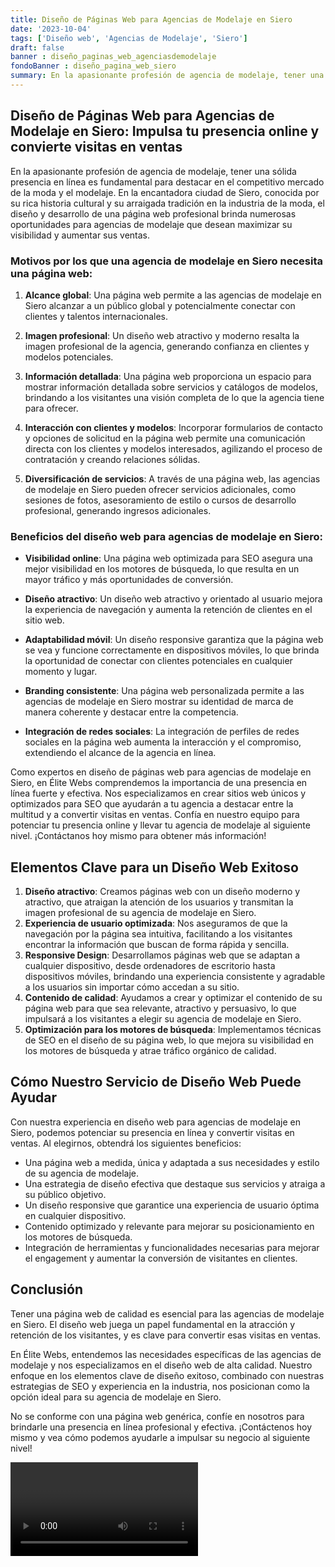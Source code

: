 ```yaml
---
title: Diseño de Páginas Web para Agencias de Modelaje en Siero
date: '2023-10-04'
tags: ['Diseño web', 'Agencias de Modelaje', 'Siero']
draft: false
banner : diseño_paginas_web_agenciasdemodelaje
fondoBanner : diseño_pagina_web_siero
summary: En la apasionante profesión de agencia de modelaje, tener una sólida presencia en línea es fundamental para destacar en el competitivo mercado de la moda y el modelaje. En la encantadora ciudad de Siero, conocida por su rica historia cultural y su arraigada tradición en la industria de la moda, el diseño y desarrollo de una página web profesional brinda numerosas oportunidades para agencias de modelaje que desean maximizar su visibilidad y aumentar sus ventas.
---
```


## Diseño de Páginas Web para Agencias de Modelaje en Siero: Impulsa tu presencia online y convierte visitas en ventas

En la apasionante profesión de agencia de modelaje, tener una sólida presencia en línea es fundamental para destacar en el competitivo mercado de la moda y el modelaje. En la encantadora ciudad de Siero, conocida por su rica historia cultural y su arraigada tradición en la industria de la moda, el diseño y desarrollo de una página web profesional brinda numerosas oportunidades para agencias de modelaje que desean maximizar su visibilidad y aumentar sus ventas.

### Motivos por los que una agencia de modelaje en Siero necesita una página web:

1. **Alcance global**: Una página web permite a las agencias de modelaje en Siero alcanzar a un público global y potencialmente conectar con clientes y talentos internacionales.

2. **Imagen profesional**: Un diseño web atractivo y moderno resalta la imagen profesional de la agencia, generando confianza en clientes y modelos potenciales.

3. **Información detallada**: Una página web proporciona un espacio para mostrar información detallada sobre servicios y catálogos de modelos, brindando a los visitantes una visión completa de lo que la agencia tiene para ofrecer.

4. **Interacción con clientes y modelos**: Incorporar formularios de contacto y opciones de solicitud en la página web permite una comunicación directa con los clientes y modelos interesados, agilizando el proceso de contratación y creando relaciones sólidas.

5. **Diversificación de servicios**: A través de una página web, las agencias de modelaje en Siero pueden ofrecer servicios adicionales, como sesiones de fotos, asesoramiento de estilo o cursos de desarrollo profesional, generando ingresos adicionales.

### Beneficios del diseño web para agencias de modelaje en Siero:

- **Visibilidad online**: Una página web optimizada para SEO asegura una mejor visibilidad en los motores de búsqueda, lo que resulta en un mayor tráfico y más oportunidades de conversión.

- **Diseño atractivo**: Un diseño web atractivo y orientado al usuario mejora la experiencia de navegación y aumenta la retención de clientes en el sitio web.

- **Adaptabilidad móvil**: Un diseño responsive garantiza que la página web se vea y funcione correctamente en dispositivos móviles, lo que brinda la oportunidad de conectar con clientes potenciales en cualquier momento y lugar.

- **Branding consistente**: Una página web personalizada permite a las agencias de modelaje en Siero mostrar su identidad de marca de manera coherente y destacar entre la competencia.

- **Integración de redes sociales**: La integración de perfiles de redes sociales en la página web aumenta la interacción y el compromiso, extendiendo el alcance de la agencia en línea.

Como expertos en diseño de páginas web para agencias de modelaje en Siero, en Élite Webs comprendemos la importancia de una presencia en línea fuerte y efectiva. Nos especializamos en crear sitios web únicos y optimizados para SEO que ayudarán a tu agencia a destacar entre la multitud y a convertir visitas en ventas. Confía en nuestro equipo para potenciar tu presencia online y llevar tu agencia de modelaje al siguiente nivel. ¡Contáctanos hoy mismo para obtener más información!




<GifSeo />

<Cta />

## Elementos Clave para un Diseño Web Exitoso

1. **Diseño atractivo**: Creamos páginas web con un diseño moderno y atractivo, que atraigan la atención de los usuarios y transmitan la imagen profesional de su agencia de modelaje en Siero.
2. **Experiencia de usuario optimizada**: Nos aseguramos de que la navegación por la página sea intuitiva, facilitando a los visitantes encontrar la información que buscan de forma rápida y sencilla.
3. **Responsive Design**: Desarrollamos páginas web que se adaptan a cualquier dispositivo, desde ordenadores de escritorio hasta dispositivos móviles, brindando una experiencia consistente y agradable a los usuarios sin importar cómo accedan a su sitio.
4. **Contenido de calidad**: Ayudamos a crear y optimizar el contenido de su página web para que sea relevante, atractivo y persuasivo, lo que impulsará a los visitantes a elegir su agencia de modelaje en Siero.
5. **Optimización para los motores de búsqueda**: Implementamos técnicas de SEO en el diseño de su página web, lo que mejora su visibilidad en los motores de búsqueda y atrae tráfico orgánico de calidad.

## Cómo Nuestro Servicio de Diseño Web Puede Ayudar

Con nuestra experiencia en diseño web para agencias de modelaje en Siero, podemos potenciar su presencia en línea y convertir visitas en ventas. Al elegirnos, obtendrá los siguientes beneficios:

- Una página web a medida, única y adaptada a sus necesidades y estilo de su agencia de modelaje.
- Una estrategia de diseño efectiva que destaque sus servicios y atraiga a su público objetivo.
- Un diseño responsive que garantice una experiencia de usuario óptima en cualquier dispositivo.
- Contenido optimizado y relevante para mejorar su posicionamiento en los motores de búsqueda.
- Integración de herramientas y funcionalidades necesarias para mejorar el engagement y aumentar la conversión de visitantes en clientes.

## Conclusión

Tener una página web de calidad es esencial para las agencias de modelaje en Siero. El diseño web juega un papel fundamental en la atracción y retención de los visitantes, y es clave para convertir esas visitas en ventas.

En Élite Webs, entendemos las necesidades específicas de las agencias de modelaje y nos especializamos en el diseño web de alta calidad. Nuestro enfoque en los elementos clave de diseño exitoso, combinado con nuestras estrategias de SEO y experiencia en la industria, nos posicionan como la opción ideal para su agencia de modelaje en Siero.

No se conforme con una página web genérica, confíe en nosotros para brindarle una presencia en línea profesional y efectiva. ¡Contáctenos hoy mismo y vea cómo podemos ayudarle a impulsar su negocio al siguiente nivel!

<Video />

<CtaBot job='Agencias de Modelaje' city='Siero'/>

<Gmaps query='Siero+españa+maps' />